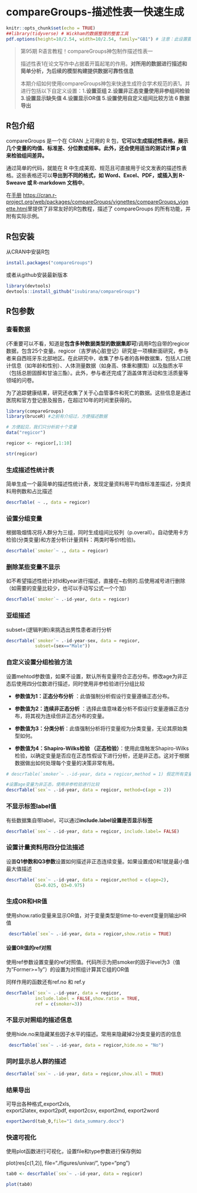 # compareGroups-描述性表一快速生成

```r
knitr::opts_chunk$set(echo = TRUE)
##library(tidyverse) # Wickham的数据整理的整套工具
pdf.options(height=10/2.54, width=10/2.54, family="GB1") # 注意：此设置要放在最后
```

> 第95期 R语言教程！compareGroups神包制作描述性表一
>
> 描述性表1在论文写作中占据着开篇起笔的作用。**对所用的数据进行描述和简单分析，为后续的模型构建提供数据可靠性信息**
>
> 本期介绍如何使用compareGroups神包来快速生成符合学术规范的表1。并进行包括以下自定义设置：1**.设置亚组 2.设置非正态变量使用非参组间检验 3.设置显示缺失值 4.设置显示OR值 5.设置使用自定义组间比较方法 6 数据导出**

## R包介绍

compareGroups 是一个在 CRAN 上可用的 R 包，**它可以生成描述性表格，展示几个变量的均值、标准差、分位数或频率。此外，还会使用适当的测试计算 p 值来检验组间差异。**

通过简单的代码，就能在 R 中生成美观、规范且可直接用于论文发表的描述性表格。这些表格还可以**导出到不同的格式，如 Word、Excel、PDF，或插入到 R-Sweave 或 R-markdown 文档中**。

在[手册](https://cran.r-project.org/web/packages/compareGroups/vignettes/compareGroups_vignette.html) <https://cran.r-project.org/web/packages/compareGroups/vignettes/compareGroups_vignette.html>里提供了非常友好的R包教程，描述了 compareGroups 的所有功能，并附有实际示例。\

## R包安装

从CRAN中安装R包

```r
install.packages("compareGroups") 
```

或者从github安装最新版本

```r
library(devtools) 
devtools::install_github("isubirana/compareGroups")
```

## R包参数

### **查看数据**

(不重要可以不看，知道是**包含多种数据类型的数据集即可**)调用R包自带的regicor数据，包含25个变量。regicor（吉罗纳心脏登记）研究是一项横断面研究，参与者来自西班牙东北部地区。在此研究中，收集了参与者的各种数据集，包括人口统计信息（如年龄和性别）、人体测量数据（如身高、体重和腰围）以及脂质水平（包括总胆固醇和甘油三酯）。此外，参与者还完成了涵盖体育活动和生活质量等领域的问卷。

为了追踪健康结果，研究还收集了关于心血管事件和死亡的数据。这些信息是通过医院和官方登记册及报告，在超过10年的时间里获得的。

```r
library(compareGroups)
library(bruceR) #之前有介绍过，方便描述数据
```

```r
# 方便起见，我们只分析前十个变量
data("regicor")

regicor <- regicor[,1:10]

str(regicor)
```

### **生成描述性统计表**

简单生成一个最简单的描述性统计表，发现定量资料用平均值标准差描述，分类资料用例数和占比描述

```r
descrTable( ~ ., data = regicor)
```

### **设置分组变量**

根据吸烟情况将人群分为三组，同时生成组间比较列（p.overall）。自动使用卡方检验(分类变量)和方差分析(计量资料：两类时等价t检验)。

```r
descrTable(`smoker`~ ., data = regicor)
```

### **删除某些变量不显示**

如不希望描述性统计对Id和year进行描述，直接在\~右侧的.后使用减号进行删除（如需要的变量比较少，也可以手动写公式一个个加）

```r
descrTable(`smoker`~ .-id-year, data = regicor)
```

### **亚组描述**

subset=(逻辑判断)来挑选出男性患者进行分析

```r
descrTable(`smoker`~ .-id-year-sex, data = regicor,
           subset=(sex=="Male"))
```

### **自定义设置分组检验方法**

设置mehtod参数值，如果不设置，默认所有变量符合正态分布。修改age为非正态后使用四分位数进行描述，同时使用非参检验进行分组比较

-   **参数值为1：正态分布分析** ：此值强制分析假设行变量遵循正态分布。

-   **参数值为2：连续非正态分析** ：选择此值意味着分析不假设行变量遵循正态分布，将其视为连续但非正态分布的变量。

-   **参数值为3：分类分析**：此值强制分析将行变量视为分类变量，无论其原始类型如何。

-   **参数值为4：Shapiro-Wilks检验 （正态检验）**：使用此值触发Shapiro-Wilks检验，以确定变量是否应在正态性假设下进行分析，还是非正态。这对于根据数据做出如何处理每个变量的决策非常有用。

```r
# descrTable(`smoker`~ .-id-year, data = regicor,method = 1) 假定所有变量符合正态分布

#设置age变量为非正态，使用非参检验进行比较
descrTable(`sex`~ .-id-year, data = regicor, method=c(age = 2))
```

### **不显示标签label值**

有些数据集自带label，可以通过**include.label设置是否显示标签**

```r
descrTable(`sex`~ .-id-year, data = regicor, include.label= FALSE)
```

### **设置计量资料用四分位法描述**

设置**Q1参数和Q3参数**设置如何描述非正态连续变量。如果设置成0和1就是最小值最大值描述

```r
descrTable(`sex`~ .-id-year, data = regicor,method = c(age=2),
           Q1=0.025, Q3=0.975)
```

### **生成OR和HR值**

使用show.ratio变量来显示OR值，对于变量类型是time-to-event变量则输出HR值

```r
 descrTable(`sex`~ .-id-year, data = regicor,show.ratio = TRUE)
```

#### **设置OR值的ref对照**

使用ref参数设置变量的ref对照值。代码所示为把smoker的因子level为3（值为”Former\>=1y”）的设置为对照组计算其它组的OR值

同样作用的函数还有ref.no 和 ref.y

```r
descrTable(`sex`~ .-id-year, data = regicor,
           include.label = FALSE,show.ratio = TRUE,
           ref = c(smoker=3))
```

### **不显示对照组的描述信息**

使用hide.no来隐藏某些因子水平的描述。常用来隐藏掉2分类变量的否的信息

```r
 descrTable(`sex`~ .-id-year, data = regicor,hide.no = "No")
```

### **同时显示总人群的描述**

```r
descrTable(`sex`~ .-id-year, data = regicor,show.all = TRUE)
```

### 结果导出

可导出各种格式,export2xls, export2latex, export2pdf, export2csv, export2md, export2word

```r
export2word(tab_0,file="1 data_summary.docx")
```

### **快速可视化**

使用plot函数进行可视化，设置file和type参数进行保存例如

plot(res[c(1,2)], file="./figures/univar/", type="png")

```r
tab0 <- descrTable(`sex`~ .-id-year, data = regicor)

plot(tab0)
```

